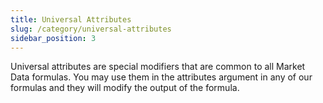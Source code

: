 ```yaml
---
title: Universal Attributes
slug: /category/universal-attributes
sidebar_position: 3
---
```


Universal attributes are special modifiers that are common to all Market Data formulas. You may use them in the attributes argument in any of our formulas and they will modify the output of the formula.


<DocCardList items={useCurrentSidebarCategory().items} />
